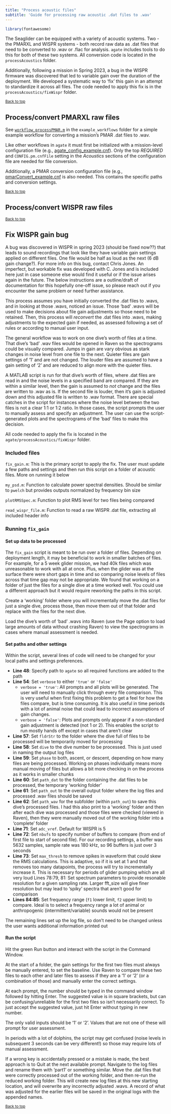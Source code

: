 ```yaml
---
title: "Process acoustic files"
subtitle: 'Guide for processing raw acoustic .dat files to .wav'
---
```


```r
library(fontawesome)
```

The Seaglider can be equipped with a variety of acoustic systems. Two - the PMARXL and WISPR systems - both record raw data as .dat files that need to be converted to .wav or .flac for analysis. `agate` includes tools to do this for both of these two systems. All conversion code is located in the `processAcoustics` folder. 

Additionally, following a mission in Spring 2023, a bug in the WISPR firmware was discovered that led to variable gain over the duration of the deployment. We developed a systematic way to 'fix' this gain in an attempt to standardize it across all files. The code needed to apply this fix is in the `processAcoustics/fixWispr` folder. 


<sub>[Back to top](#)</sub>

## Process/convert PMARXL raw files


See [`workflow_processPMAR.m`](https://github.com/sfregosi/agate-public/blob/main/agate/example_workflows/workflow_processPMAR.m) in the `example_workflows` folder for a simple example workflow for converting a mission's PMAR .dat files to .wav. 

Like other workflows in `agate` it must first be initialized with a mission-level configuration file (e.g., [agate_config_example.cnf]( https://github.com/sfregosi/agate-public/blob/main/agate/settings/agate_config_example.cnf)). Only the top *REQUIRED* and  `CONFIG.pm.cnfFile` setting in the *Acoustics* sections of the configuration file are needed for file conversion. 

Additionally, a PMAR conversion configuration file (e.g., [pmarConvert_example.cnf](( https://github.com/sfregosi/agate-public/blob/main/agate/settings/pmarConvert_example.cnf)) is also needed. This contains the specific paths and conversion settings. 



<sub>[Back to top](#)</sub>

## Process/convert WISPR raw files

<sub>[Back to top](#)</sub>

## Fix WISPR gain bug

A bug was discovered in WISPR in spring 2023 (should be fixed now??) that leads to sound recordings that look like they have variable gain settings applied on different files. One file would be half as loud as the next (6 dB gain change?). For more info on this bug, contact Chris Jones. An imperfect, but workable fix was developed with C. Jones and is included here just in case someone else would find it useful or if the issue arises again in the future. The below instructions are a outline/draft of documentation for this hopefully one-off issue, so please reach out if you encounter the same problem or need further assistance. 

This process assumes you have initially converted the .dat files to .wavs, and in looking at those .wavs, noticed an issue. Those 'bad' .wavs will be used to make decisions about file gain adjustments so those need to be retained. Then, this process will *reconvert* the .dat files into .wavs, making adjustments to the expected gain if needed, as assessed following a set of rules or according to manual user input. 

The general workflow was to work on one dive's worth of files at a time. That dive's 'bad' .wav files would be opened in Raven so the spectrograms could be visually compared. Jumps in gain are vary obvious as stark changes in noise level from one file to the next. Quieter files are gain settings of '1' and are not changed. The louder files are assumed to have a gain setting of '2' and are reduced to align more with the quieter files. 

A MATLAB script is run for that dive's worth of files, where .dat files are read in and the noise levels in a specified band are compared. If they are within a similar level, then the gain is assumed to *not* change and the files are written to .wav as is. If the second file is louder, then it's gain is adjusted down and this adjusted file is written to .wav format. There are special catches in the script for instances where the noise level between the two files is not a clear 1:1 or 1:2 ratio. In those cases, the script prompts the user to manually assess and specify an adjustment. The user can use the script-generated plots and the spectrograms of the 'bad' files to make this decision. 

All code needed to apply the fix is located in the `agate/processAcoustics/fixWispr` folder. 

### Included files

`fix_gain.m`: This is the primary script to apply the fix. The user must update a few paths and settings and then run this script on a folder of acoustic files. More on running it below 

`my_psd.m`: Function to calculate power spectral densities. Should be similar to `pwelch` but provides outputs normalized by frequency bin size

`plotRMSSpec.m`: Function to plot RMS level for two files being compared

`read_wispr_file.m`: Function to read a raw WISPR .dat file, extracting all included header info

### Running `fix_gain`

#### Set up data to be processed

The `fix_gain` script is meant to be run over a folder of files. Depending on deployment length, it may be beneficial to work in smaller batches of files. For example, for a 5 week glider mission, we had 40k files which was unreasonable to work with all at once. Plus, when the glider was at the surface there were short gaps in time and so comparing noise levels of files across that time gap may not be appropriate. We found that working on a folder of just the files for a single dive at a time worked well. You could use a different approach but it would require reworking the paths in this script. 

Create a 'working' folder where you will incrementally move the .dat files for just a single dive, process those, then move them out of that folder and replace with the files for the next dive. 

Load the dive's worth of 'bad' .wavs into Raven (use the Page option to load large amounts of data without crashing Raven) to view the spectrograms in cases where manual assessment is needed. 

#### Set paths and other settings

Within the script, several lines of code will need to be changed for your local paths and settings preferences. 

- **Line 48**: Specify path to `agate` so all required functions are added to the path
- **Line 54**: Set `verbose` to either `'true'` or `'false'`
  - `verbose = 'true'`: All prompts and all plots will be generated. The user will need to manually click through every file comparison. This is very useful when first fixing this problem to get a feel for how the files compare, but is time consuming. It is also useful in time periods with a lot of animal noise that could lead to incorrect assumptions of gain changes. 
  - `verbose = 'false'`: Plots and prompts only appear if a non-standard gain adjustment is detected (not 1 or 2). This enables the script to run mostly hands off except in cases that aren't clear
- **Line 57**: Set `fldrStr` to the folder where the dive full of files to be processed will be temporarily moved for processing
- **Line 58**: Set `dive` to the dive number to be processed. This is just used in naming the output log files
- **Line 59**: Set `phase` to both, ascent, or descent, depending on how many files are being processed. Working on phases individually means more manual moving of files but allows a bit more checking in on the process as it works in smaller chunks
- **Line 60**: Set `path_dat` to the folder containing the .dat files to be processed, the temporary 'working folder'
- **Line 61**: Set `path_out` to the overall output folder where the log files and processed .wav files should be saved
- **Line 62**: Set `path_wav` for the subfolder (within `path_out`) to save this dive's processed files. I had this also print to a 'working' folder and then after each dive was processed and those files were checked (viewed in Raven), then they were manually moved out of the working folder into a 'complete' folder
- **Line 71**: Set `adc_vref`. Default for WISPR is 5
- **Line 72**: Set `nbufs` to specify number of buffers to compare (from end of first file to start of second file). For our recording settings, a buffer was 5632 samples, sample rate was 180 kHz, so 96 buffers is just over 3 seconds
- **Line 73**: Set `max_thresh` to remove spikes in waveform that could skew the RMS calculations. This is adaptive, so if it is set at 1 and that removes too many datapoints, the process will try to incrementally increase it. This is necessary for periods of glider pumping which are all very loud
Lines 78:79, 81: Set spectrum parameters to provide resonable resolution for a given sampling rate. Larger fft_size will give finer resolution but may lead to 'spiky' spectra that aren't good for comparison
- **Lines 84:85**: Set frequency range (`f1` lower limit, `f2` upper limit) to compare. Ideal is to select a frequency range a lot of animal or anthropogenic (intermittent/variable) sounds would not be present

The remaining lines set up the log file, so don't need to be changed unless the user wants additional information printed out

#### Run the script

Hit the green Run button and interact with the script in the Command Window. 

At the start of a folder, the gain settings for the first two files must always be manually entered, to set the baseline. Use Raven to compare these two files to each other and later files to assess if they are a '1' or '2' (or a combination of those) and manually enter the correct settings. 

At each prompt, the number should be typed in the command window followed by hitting Enter. The suggested value is in square brackets, but can be confusing/unreliable for the first two files so isn't necessarily correct. To just accept the suggested value, just hit Enter without typing in new number. 

The only valid inputs should be '1' or '2'. Values that are not one of these will prompt for user assessment. 

In periods with a lot of dolphins, the script may get confused (noise levels in subsequent 3 seconds can be very different!) so those may require lots of manual assessment. 

If a wrong key is accidentally pressed or a mistake is made, the best approach is to Quit at the next available prompt. Navigate to the log files and rename them with 'part1' or something similar. Move the .dat files that were correctly processed out of the working folder, and then re-run the reduced working folder. This will create new log files at this new starting location, and will overwrite any incorrectly adjusted .wavs. A record of what was adjusted for the earlier files will be saved in the original logs with the appended names. 




<sub>[Back to top](#)</sub>



